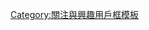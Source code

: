 {{Userbox
  |id=[[File:Kyujutsu02.jpg|45px|日本弓道]]
  |id-c=#191970
  |id-fc=#000080
  |info=這個用戶非常喜歡'''<span class="role">[[日本弓道|<span style="color:#e0ffff;">日本弓道</span>]]</span>'''。
  |info-c=#4169E1
  |info-s=9
  |info-fc=#e0ffff
  |border-c=#483d8b
  |border-s=2
}}

<noinclude>[[Category:關注與興趣用戶框模板]]</noinclude>